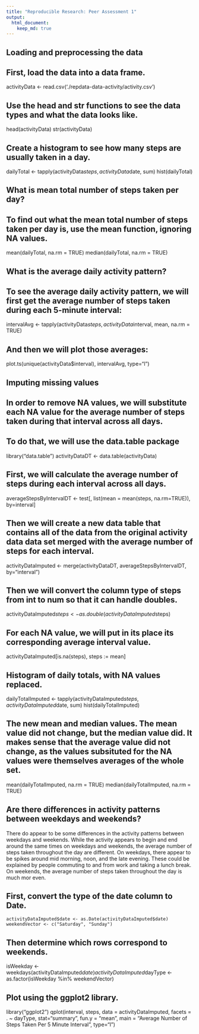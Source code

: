 ```yaml
---
title: "Reproducible Research: Peer Assessment 1"
output: 
  html_document:
    keep_md: true
---
```



## Loading and preprocessing the data
## First, load the data into a data frame. 
activityData <- read.csv('./repdata-data-activity/activity.csv')

## Use the head and str functions to see the data types and what the data looks like.
head(activityData)
str(activityData)

## Create a histogram to see how many steps are usually taken in a day.
dailyTotal <- tapply(activityData$steps, activityData$date, sum)
hist(dailyTotal)


## What is mean total number of steps taken per day?
## To find out what the mean total number of steps taken per day is, use the mean function, ignoring NA values.
mean(dailyTotal, na.rm = TRUE)
median(dailyTotal, na.rm = TRUE)


## What is the average daily activity pattern?

## To see the average daily activity pattern, we will first get the average number of steps taken during each 5-minute interval:

intervalAvg <- tapply(activityData$steps, activityData$interval, mean, na.rm = TRUE)

## And then we will plot those averages:
plot.ts(unique(activityData$interval), intervalAvg, type="l")

## Imputing missing values

## In order to remove NA values, we will substitute each NA value for the average number of steps taken during that interval across all days.
## To do that, we will use the data.table package
library("data.table")
activityDataDT <- data.table(activityData)

## First, we will calculate the average number of steps during each interval across all days.
averageStepsByIntervalDT <- test[, list(mean = mean(steps, na.rm=TRUE)), by=interval]

## Then we will create a new data table that contains all of the data from the original activity data data set merged with the average number of steps for each interval.
activityDataImputed <- merge(activityDataDT, averageStepsByIntervalDT, by="interval")

## Then we will convert the column type of steps from int to num so that it can handle doubles.
activityDataImputed$steps <- as.double(activityDataImputed$steps)

## For each NA value, we will put in its place its corresponding average interval value.
activityDataImputed[is.na(steps), steps := mean]

## Histogram of daily totals, with NA values replaced.
dailyTotalImputed <- tapply(activityDataImputed$steps, activityDataImputed$date, sum)
hist(dailyTotalImputed)

## The new mean and median values. The mean value did not change, but the median value did. It makes sense that the average value did not change, as the values subsituted for the NA values were themselves averages of the whole set.
mean(dailyTotalImputed, na.rm = TRUE)
median(dailyTotalImputed, na.rm = TRUE)

## Are there differences in activity patterns between weekdays and weekends?
There do appear to be some differences in the activity patterns between weekdays and weekends. While the activity appears to begin and end around the same times on weekdays and weekends, the average number of steps taken throughout the day are different. On weekdays, there appear to be spikes around mid morning, noon, and the late evening. These could be explained by people commuting to and from work and taking a lunch break. On weekends, the average number of steps taken throughout the day is much mor even.

## First, convert the type of the date column to Date.
```activityDataImputed$date <- as.Date(activityDataImputed$date)
weekendVector <- c("Saturday", "Sunday")
```

## Then determine which rows correspond to weekends.
isWeekday <- weekdays(activityDataImputed$date)
activityDataImputed$dayType <- as.factor(isWeekday %in% weekendVector)


## Plot using the ggplot2 library.
library("ggplot2")
qplot(interval, steps, data = activityDataImputed, facets = . ~ dayType, stat="summary", fun.y = "mean", main = "Average Number of Steps Taken Per 5 Minute Interval", type="l")
